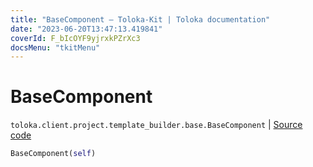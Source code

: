```yaml
---
title: "BaseComponent — Toloka-Kit | Toloka documentation"
date: "2023-06-20T13:47:13.419841"
coverId: F_bIcOYF9yjrxkPZrXc3
docsMenu: "tkitMenu"
---
```


# BaseComponent

`toloka.client.project.template_builder.base.BaseComponent` | [Source code](https://github.com/Toloka/toloka-kit/blob/v1.2.0/src/client/project/template_builder/base.py#L126)

```python
BaseComponent(self)
```